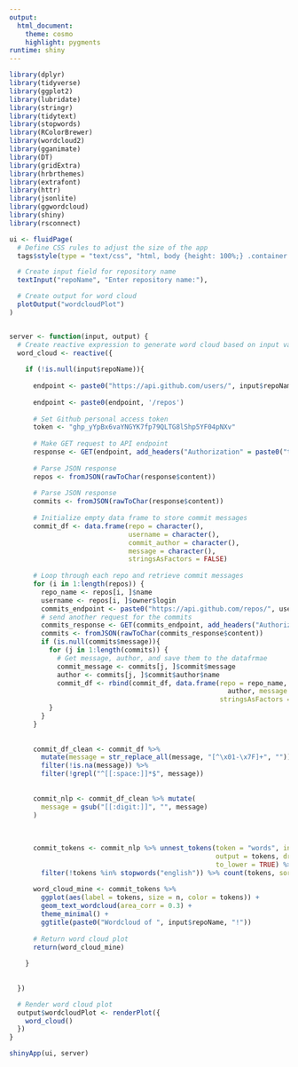 ```yaml
---
output: 
  html_document:
    theme: cosmo
    highlight: pygments
runtime: shiny
---
```

```r
library(dplyr)
library(tidyverse)
library(ggplot2)
library(lubridate)
library(stringr)
library(tidytext)
library(stopwords)
library(RColorBrewer)
library(wordcloud2)
library(gganimate)
library(DT)
library(gridExtra)
library(hrbrthemes)
library(extrafont)
library(httr)
library(jsonlite)
library(ggwordcloud)
library(shiny)
library(rsconnect)

ui <- fluidPage(
  # Define CSS rules to adjust the size of the app
  tags$style(type = "text/css", "html, body {height: 100%;} .container {height: 100%;}"),

  # Create input field for repository name
  textInput("repoName", "Enter repository name:"),

  # Create output for word cloud
  plotOutput("wordcloudPlot")
)


server <- function(input, output) {
  # Create reactive expression to generate word cloud based on input value
  word_cloud <- reactive({
    
    if (!is.null(input$repoName)){
      
      endpoint <- paste0("https://api.github.com/users/", input$repoName)
    
      endpoint <- paste0(endpoint, '/repos')
      
      # Set Github personal access token
      token <- "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"
  
      # Make GET request to API endpoint
      response <- GET(endpoint, add_headers("Authorization" = paste0("token ", token)))
      
      # Parse JSON response
      repos <- fromJSON(rawToChar(response$content))
  
      # Parse JSON response
      commits <- fromJSON(rawToChar(response$content))
  
      # Initialize empty data frame to store commit messages
      commit_df <- data.frame(repo = character(),
                              username = character(),
                              commit_author = character(),
                              message = character(),
                              stringsAsFactors = FALSE)
      
      # Loop through each repo and retrieve commit messages
      for (i in 1:length(repos)) {
        repo_name <- repos[i, ]$name 
        username <- repos[i, ]$owner$login
        commits_endpoint <- paste0("https://api.github.com/repos/", username, "/", repo_name, "/commits") 
        # send another request for the commits
        commits_response <- GET(commits_endpoint, add_headers("Authorization" = paste0("token ", token)))
        commits <- fromJSON(rawToChar(commits_response$content))
        if (is.null(commits$message)){
          for (j in 1:length(commits)) {
            # Get message, author, and save them to the datafrmae
            commit_message <- commits[j, ]$commit$message
            author <- commits[j, ]$commit$author$name
            commit_df <- rbind(commit_df, data.frame(repo = repo_name, username = username, commit_author =
                                                       author, message = commit_message, 
                                                     stringsAsFactors = FALSE))
          }
        }
      }
      
      
      commit_df_clean <- commit_df %>% 
        mutate(message = str_replace_all(message, "[^\x01-\x7F]+", "")) %>% 
        filter(!is.na(message)) %>% 
        filter(!grepl("^[[:space:]]*$", message))
      
      
      commit_nlp <- commit_df_clean %>% mutate(
        message = gsub("[[:digit:]]", "", message)
      )
      
      
      
      commit_tokens <- commit_nlp %>% unnest_tokens(token = "words", input = message, 
                                                    output = tokens, drop=TRUE, 
                                                    to_lower = TRUE) %>% 
        filter(!tokens %in% stopwords("english")) %>% count(tokens, sort=TRUE)
  
      word_cloud_mine <- commit_tokens %>% 
        ggplot(aes(label = tokens, size = n, color = tokens)) +
        geom_text_wordcloud(area_corr = 0.3) + 
        theme_minimal() +
        ggtitle(paste0("Wordcloud of ", input$repoName, "!"))
  
      # Return word cloud plot
      return(word_cloud_mine)
      
    }
    
    
  })

  # Render word cloud plot
  output$wordcloudPlot <- renderPlot({
    word_cloud()
  })
}

shinyApp(ui, server)
```

